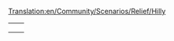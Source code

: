 [[Translation:en/Community/Scenarios/Relief/Hilly]]
{{en/Community/Scenarios/Scenarios by relief}}

{|
|-
|style="border:none;background:white"|
{{en/Islands}}

|style="border:none;background:white"|
{{en/Echo}}

|-
|style="border:none;background:white"|
{{en/Water and Mountains}}

|style="border:none;background:white"|
{{en/Snowy Highlands}}

|-
|style="border:none;background:white"|
{{en/Iceland}}

|style="border:none;background:white"|

|}